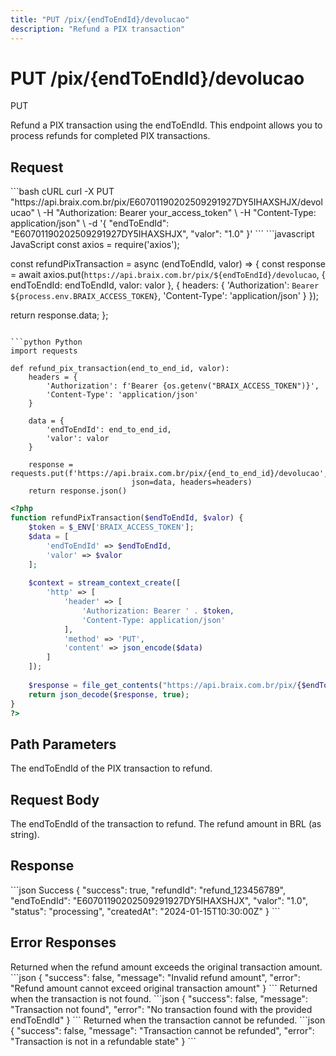 ```yaml
---
title: "PUT /pix/{endToEndId}/devolucao"
description: "Refund a PIX transaction"
---
```


# PUT /pix/{endToEndId}/devolucao

<Badge variant="warning">PUT</Badge>

Refund a PIX transaction using the endToEndId. This endpoint allows you to process refunds for completed PIX transactions.

## Request

<RequestExample>
```bash cURL
curl -X PUT "https://api.braix.com.br/pix/E60701190202509291927DY5IHAXSHJX/devolucao" \
  -H "Authorization: Bearer your_access_token" \
  -H "Content-Type: application/json" \
  -d '{
    "endToEndId": "E60701190202509291927DY5IHAXSHJX",
    "valor": "1.0"
  }'
```
</RequestExample>

<CodeGroup>
```javascript JavaScript
const axios = require('axios');

const refundPixTransaction = async (endToEndId, valor) => {
  const response = await axios.put(`https://api.braix.com.br/pix/${endToEndId}/devolucao`, {
    endToEndId: endToEndId,
    valor: valor
  }, {
    headers: {
      'Authorization': `Bearer ${process.env.BRAIX_ACCESS_TOKEN}`,
      'Content-Type': 'application/json'
    }
  });
  
  return response.data;
};
```

```python Python
import requests

def refund_pix_transaction(end_to_end_id, valor):
    headers = {
        'Authorization': f'Bearer {os.getenv("BRAIX_ACCESS_TOKEN")}',
        'Content-Type': 'application/json'
    }
    
    data = {
        'endToEndId': end_to_end_id,
        'valor': valor
    }
    
    response = requests.put(f'https://api.braix.com.br/pix/{end_to_end_id}/devolucao', 
                           json=data, headers=headers)
    return response.json()
```

```php PHP
<?php
function refundPixTransaction($endToEndId, $valor) {
    $token = $_ENV['BRAIX_ACCESS_TOKEN'];
    $data = [
        'endToEndId' => $endToEndId,
        'valor' => $valor
    ];
    
    $context = stream_context_create([
        'http' => [
            'header' => [
                'Authorization: Bearer ' . $token,
                'Content-Type: application/json'
            ],
            'method' => 'PUT',
            'content' => json_encode($data)
        ]
    ]);
    
    $response = file_get_contents("https://api.braix.com.br/pix/{$endToEndId}/devolucao", false, $context);
    return json_decode($response, true);
}
?>
```
</CodeGroup>

## Path Parameters

<ParamField path="endToEndId" type="string" required>
  The endToEndId of the PIX transaction to refund.
</ParamField>

## Request Body

<ParamField query="endToEndId" type="string" required>
  The endToEndId of the transaction to refund.
</ParamField>

<ParamField query="valor" type="string" required>
  The refund amount in BRL (as string).
</ParamField>

## Response

<ResponseExample>
```json Success
{
  "success": true,
  "refundId": "refund_123456789",
  "endToEndId": "E60701190202509291927DY5IHAXSHJX",
  "valor": "1.0",
  "status": "processing",
  "createdAt": "2024-01-15T10:30:00Z"
}
```
</ResponseExample>

## Error Responses

<ResponseField name="400 Bad Request" type="object">
  Returned when the refund amount exceeds the original transaction amount.

  <Expandable title="Error Response">
    ```json
    {
      "success": false,
      "message": "Invalid refund amount",
      "error": "Refund amount cannot exceed original transaction amount"
    }
    ```
  </Expandable>
</ResponseField>

<ResponseField name="404 Not Found" type="object">
  Returned when the transaction is not found.

  <Expandable title="Error Response">
    ```json
    {
      "success": false,
      "message": "Transaction not found",
      "error": "No transaction found with the provided endToEndId"
    }
    ```
  </Expandable>
</ResponseField>

<ResponseField name="422 Unprocessable Entity" type="object">
  Returned when the transaction cannot be refunded.

  <Expandable title="Error Response">
    ```json
    {
      "success": false,
      "message": "Transaction cannot be refunded",
      "error": "Transaction is not in a refundable state"
    }
    ```
  </Expandable>
</ResponseField>
